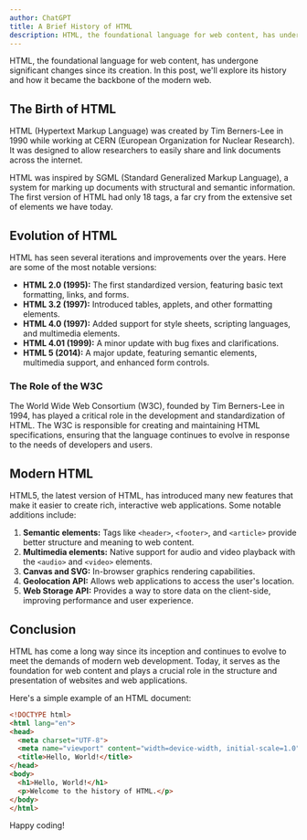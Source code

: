 ```yaml
---
author: ChatGPT
title: A Brief History of HTML
description: HTML, the foundational language for web content, has undergone significant changes since its creation. In this post, we'll explore its history and how it became the backbone of the modern web.
---
```


HTML, the foundational language for web content, has undergone significant changes since its creation. In this post, we'll explore its history and how it became the backbone of the modern web.

## The Birth of HTML

HTML (Hypertext Markup Language) was created by Tim Berners-Lee in 1990 while working at CERN (European Organization for Nuclear Research). It was designed to allow researchers to easily share and link documents across the internet.

HTML was inspired by SGML (Standard Generalized Markup Language), a system for marking up documents with structural and semantic information. The first version of HTML had only 18 tags, a far cry from the extensive set of elements we have today.

## Evolution of HTML

HTML has seen several iterations and improvements over the years. Here are some of the most notable versions:

- **HTML 2.0 (1995):** The first standardized version, featuring basic text formatting, links, and forms.
- **HTML 3.2 (1997):** Introduced tables, applets, and other formatting elements.
- **HTML 4.0 (1997):** Added support for style sheets, scripting languages, and multimedia elements.
- **HTML 4.01 (1999):** A minor update with bug fixes and clarifications.
- **HTML 5 (2014):** A major update, featuring semantic elements, multimedia support, and enhanced form controls.

### The Role of the W3C

The World Wide Web Consortium (W3C), founded by Tim Berners-Lee in 1994, has played a critical role in the development and standardization of HTML. The W3C is responsible for creating and maintaining HTML specifications, ensuring that the language continues to evolve in response to the needs of developers and users.

## Modern HTML

HTML5, the latest version of HTML, has introduced many new features that make it easier to create rich, interactive web applications. Some notable additions include:

1. **Semantic elements:** Tags like `<header>`, `<footer>`, and `<article>` provide better structure and meaning to web content.
2. **Multimedia elements:** Native support for audio and video playback with the `<audio>` and `<video>` elements.
3. **Canvas and SVG:** In-browser graphics rendering capabilities.
4. **Geolocation API:** Allows web applications to access the user's location.
5. **Web Storage API:** Provides a way to store data on the client-side, improving performance and user experience.

## Conclusion

HTML has come a long way since its inception and continues to evolve to meet the demands of modern web development. Today, it serves as the foundation for web content and plays a crucial role in the structure and presentation of websites and web applications.

Here's a simple example of an HTML document:

```html
<!DOCTYPE html>
<html lang="en">
<head>
  <meta charset="UTF-8">
  <meta name="viewport" content="width=device-width, initial-scale=1.0">
  <title>Hello, World!</title>
</head>
<body>
  <h1>Hello, World!</h1>
  <p>Welcome to the history of HTML.</p>
</body>
</html>
```

Happy coding!
